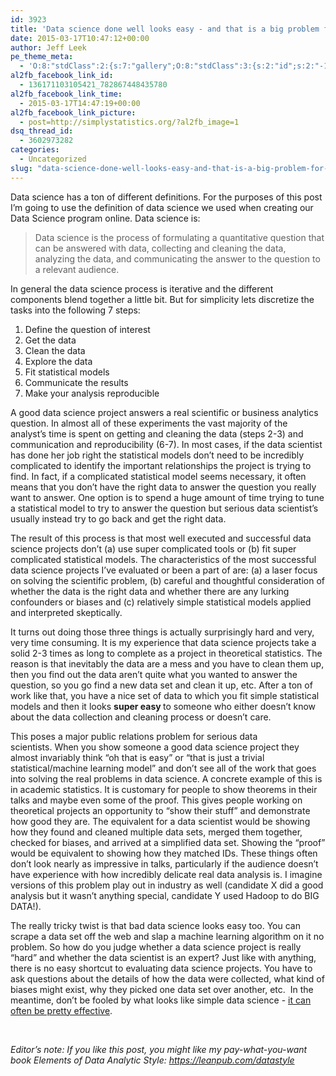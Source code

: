 ```yaml
---
id: 3923
title: 'Data science done well looks easy - and that is a big problem for data scientists'
date: 2015-03-17T10:47:12+00:00
author: Jeff Leek
pe_theme_meta:
  - 'O:8:"stdClass":2:{s:7:"gallery";O:8:"stdClass":3:{s:2:"id";s:2:"-1";s:5:"width";s:0:"";s:6:"height";s:0:"";}s:5:"video";O:8:"stdClass":1:{s:2:"id";s:2:"-1";}}'
al2fb_facebook_link_id:
  - 136171103105421_782867448435780
al2fb_facebook_link_time:
  - 2015-03-17T14:47:19+00:00
al2fb_facebook_link_picture:
  - post=http://simplystatistics.org/?al2fb_image=1
dsq_thread_id:
  - 3602973282
categories:
  - Uncategorized
slug: "data-science-done-well-looks-easy-and-that-is-a-big-problem-for-data-scientists"
---
```

Data science has a ton of different definitions. For the purposes of this post I'm going to use the definition of data science we used when creating our Data Science program online. Data science is:

> Data science is the process of formulating a quantitative question that can be answered with data, collecting and cleaning the data, analyzing the data, and communicating the answer to the question to a relevant audience.

In general the data science process is iterative and the different components blend together a little bit. But for simplicity lets discretize the tasks into the following 7 steps:

  1. Define the question of interest
  2. Get the data
  3. Clean the data
  4. Explore the data
  5. Fit statistical models
  6. Communicate the results
  7. Make your analysis reproducible

A good data science project answers a real scientific or business analytics question. In almost all of these experiments the vast majority of the analyst's time is spent on getting and cleaning the data (steps 2-3) and communication and reproducibility (6-7). In most cases, if the data scientist has done her job right the statistical models don't need to be incredibly complicated to identify the important relationships the project is trying to find. In fact, if a complicated statistical model seems necessary, it often means that you don't have the right data to answer the question you really want to answer. One option is to spend a huge amount of time trying to tune a statistical model to try to answer the question but serious data scientist's usually instead try to go back and get the right data.

The result of this process is that most well executed and successful data science projects don't (a) use super complicated tools or (b) fit super complicated statistical models. The characteristics of the most successful data science projects I've evaluated or been a part of are: (a) a laser focus on solving the scientific problem, (b) careful and thoughtful consideration of whether the data is the right data and whether there are any lurking confounders or biases and (c) relatively simple statistical models applied and interpreted skeptically.

It turns out doing those three things is actually surprisingly hard and very, very time consuming. It is my experience that data science projects take a solid 2-3 times as long to complete as a project in theoretical statistics. The reason is that inevitably the data are a mess and you have to clean them up, then you find out the data aren't quite what you wanted to answer the question, so you go find a new data set and clean it up, etc. After a ton of work like that, you have a nice set of data to which you fit simple statistical models and then it looks **super easy **to someone who either doesn't know about the data collection and cleaning process or doesn't care.

This poses a major public relations problem for serious data scientists. When you show someone a good data science project they almost invariably think "oh that is easy" or "that is just a trivial statistical/machine learning model" and don't see all of the work that goes into solving the real problems in data science. A concrete example of this is in academic statistics. It is customary for people to show theorems in their talks and maybe even some of the proof. This gives people working on theoretical projects an opportunity to "show their stuff" and demonstrate how good they are. The equivalent for a data scientist would be showing how they found and cleaned multiple data sets, merged them together, checked for biases, and arrived at a simplified data set. Showing the "proof" would be equivalent to showing how they matched IDs. These things often don't look nearly as impressive in talks, particularly if the audience doesn't have experience with how incredibly delicate real data analysis is. I imagine versions of this problem play out in industry as well (candidate X did a good analysis but it wasn't anything special, candidate Y used Hadoop to do BIG DATA!).

The really tricky twist is that bad data science looks easy too. You can scrape a data set off the web and slap a machine learning algorithm on it no problem. So how do you judge whether a data science project is really "hard" and whether the data scientist is an expert? Just like with anything, there is no easy shortcut to evaluating data science projects. You have to ask questions about the details of how the data were collected, what kind of biases might exist, why they picked one data set over another, etc.  In the meantime, don't be fooled by what looks like simple data science - [it can often be pretty effective](http://fivethirtyeight.com/interactives/senate-forecast/).

&nbsp;

_Editor's note: If you like this post, you might like my pay-what-you-want book Elements of Data Analytic Style: <https://leanpub.com/datastyle>_

&nbsp;
